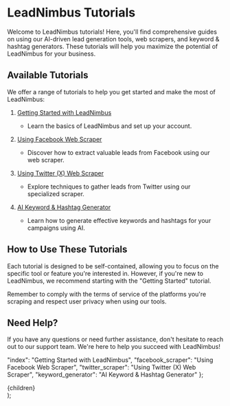 
# LeadNimbus Tutorials

<Callout type="info" emoji="💡">
  Welcome to LeadNimbus tutorials! Here, you'll find comprehensive guides on using our AI-driven lead generation tools, web scrapers, and keyword & hashtag generators. These tutorials will help you maximize the potential of LeadNimbus for your business.
</Callout>

## Available Tutorials

We offer a range of tutorials to help you get started and make the most of LeadNimbus:

1. [Getting Started with LeadNimbus](/tutorials/index)
   - Learn the basics of LeadNimbus and set up your account.

2. [Using Facebook Web Scraper](/tutorials/facebook_scraper)
   - Discover how to extract valuable leads from Facebook using our web scraper.

3. [Using Twitter (X) Web Scraper](/tutorials/twitter_scraper)
   - Explore techniques to gather leads from Twitter using our specialized scraper.

4. [AI Keyword & Hashtag Generator](/tutorials/keyword_generator)
   - Learn how to generate effective keywords and hashtags for your campaigns using AI.

## How to Use These Tutorials

Each tutorial is designed to be self-contained, allowing you to focus on the specific tool or feature you're interested in. However, if you're new to LeadNimbus, we recommend starting with the "Getting Started" tutorial.

<Callout type="warning" emoji="⚠️">
  Remember to comply with the terms of service of the platforms you're scraping and respect user privacy when using our tools.
</Callout>

## Need Help?

If you have any questions or need further assistance, don't hesitate to reach out to our support team. We're here to help you succeed with LeadNimbus!

  "index": "Getting Started with LeadNimbus",
  "facebook_scraper": "Using Facebook Web Scraper",
  "twitter_scraper": "Using Twitter (X) Web Scraper",
  "keyword_generator": "AI Keyword & Hashtag Generator"
};

  <div className="container mx-auto px-4 py-16">
    <div className="text-lg text-gray-700">
      {children}
    </div>
  </div>
);